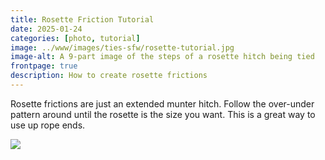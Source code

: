 ```yaml
---
title: Rosette Friction Tutorial
date: 2025-01-24
categories: [photo, tutorial]
image: ../www/images/ties-sfw/rosette-tutorial.jpg
image-alt: A 9-part image of the steps of a rosette hitch being tied
frontpage: true
description: How to create rosette frictions
---
```


Rosette frictions are just an extended munter hitch. Follow the over-under pattern around until the rosette is the size you want. This is a great way to use up rope ends.

![](../www/images/ties-sfw/rosette-tutorial.jpg)
